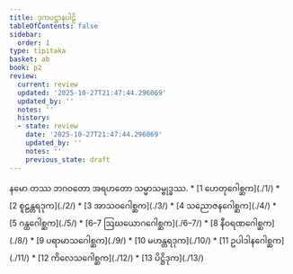 ```yaml
---
title: ဒုကပဋ္ဌာနပါဠိ
tableOfContents: false
sidebar:
  order: 1
type: tipitaka
basket: ab
book: p2
review:
  current: review
  updated: '2025-10-27T21:47:44.296069'
  updated_by: ''
  notes: ''
  history:
  - state: review
    date: '2025-10-27T21:47:44.296069'
    updated_by: ''
    notes: ''
    previous_state: draft
---
```


<ReviewStatus review={frontmatter.review} showDetails={true} />

<HypothesisAnnotation frontmatter={frontmatter} />

<Paragraph number="1" type="center" book="p2">
နမော တဿ ဘဂဝတော အရဟတော သမ္မာသမ္ဗုဒ္ဓဿ.

</Paragraph>

<TableOfContents book="p2">
* [1 ဟေတုဂေါစ္ဆက](./1/)
* [2 စူဠန္တရဒုက](./2/)
* [3 အာသဝဂေါစ္ဆက](./3/)
* [4 သညောဇနဂေါစ္ဆက](./4/)
* [5 ဂန္ထဂေါစ္ဆက](./5/)
* [6–7 ဩဃယောဂဂေါစ္ဆက](./6–7/)
* [8 နီဝရဏဂေါစ္ဆက](./8/)
* [9 ပရာမာသဂေါစ္ဆက](./9/)
* [10 မဟန္တရဒုက](./10/)
* [11 ဥပါဒါနဂေါစ္ဆက](./11/)
* [12 ကိလေသဂေါစ္ဆက](./12/)
* [13 ပိဋ္ဌိဒုက](./13/)
</TableOfContents>
